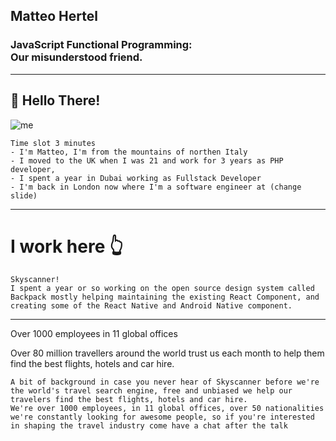 
<Head>
  <title>JavaScript Functional Programming: Our misunderstood friend</title>
  <meta name='twitter:card' content='summary_large_image' />
  <meta name='twitter:site' content='@MHDev91' />
  <meta name='twitter:title' content='JavaScript Functional Programming: Our misunderstood friend' />
  <meta name='twitter:description' content="Functional Programming in JavaScript, is hard, difficult to understand, and you need a PhD in applied maths to use it in production. In this talk I’ll try to explain why that's not the truth by showing a practical approach to some fundamental FP concepts and how to apply them to your code base today. By the end of the talk you'll hopefully have some understanding on some Functional Programming principles and how to apply them to your code base but most importantly when and how apply those principles" />
  <meta name='twitter:image' content='TODO: Add image' />
</Head>


## Matteo Hertel
### JavaScript Functional Programming:<br /> Our misunderstood friend.
---


## 👋 Hello There! 

![me](./assets/me.jpg)

```notes
Time slot 3 minutes
- I'm Matteo, I'm from the mountains of northen Italy
- I moved to the UK when I was 21 and work for 3 years as PHP developer, 
- I spent a year in Dubai working as Fullstack Developer 
- I'm back in London now where I'm a software engineer at (change slide)
```
---

# I work here 👆

```notes
Skyscanner!
I spent a year or so working on the open source design system called Backpack mostly helping maintaining the existing React Component, and creating some of the React Native and Android Native component.
```
---

Over 1000 employees in 11 global offices

Over 80 million travellers around the world trust us each month to help them find the best flights, hotels and car hire.

```notes
A bit of background in case you never hear of Skyscanner before we're the world's travel search engine, free and unbiased we help our travelers find the best flights, hotels and car hire.
We're over 1000 employees, in 11 global offices, over 50 nationalities
we're constantly looking for awesome people, so if you're interested in shaping the travel industry come have a chat after the talk
```
